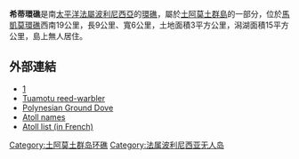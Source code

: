 {{Coord|16|40|S|144|07|W|type:isle_source:dewiki|display=title}}

'''希蒂環礁'''是南[[太平洋|太平洋]][[法屬波利尼西亞|法屬波利尼西亞]]的[[環礁|環礁]]，屬於[[土阿莫土群島|土阿莫土群島]]的一部分，位於[[馬凱莫環礁|馬凱莫環礁]]西南19公里，長9公里、寬6公里，土地面積3平方公里，潟湖面積15平方公里，島上無人居住。

==外部連結==
*[http://www.oceandots.com/pacific/tuamotu/hiti.php] {{Wayback|url=http://www.oceandots.com/pacific/tuamotu/hiti.php |date=20101223015139 }}
*[http://linkinghub.elsevier.com/retrieve/pii/S0006320701001124 Tuamotu reed-warbler] {{Wayback|url=http://linkinghub.elsevier.com/retrieve/pii/S0006320701001124 |date=20190712025118 }}
*[https://web.archive.org/web/20081017210323/http://www.notornis.org.nz/free_issues/Notornis_40-1993/Notornis_40_2_128.pdf Polynesian Ground Dove]
*[http://www.jps.auckland.ac.nz/document/Volume_8_1899/Volume_8,_No._4,_December_1899/Names_of_the_Paumotu_Islands,_by_J.L._Young,_p_264-268?action=null Atoll names] {{Wayback|url=http://www.jps.auckland.ac.nz/document/Volume_8_1899/Volume_8,_No._4,_December_1899/Names_of_the_Paumotu_Islands,_by_J.L._Young,_p_264-268?action=null |date=20120210193443 }}
*[https://web.archive.org/web/20070228115907/http://www.pacific-image.pf/pages/boutic/dboutic_cdrom_sp132.html Atoll list (in French)]

{{FrenchPolynesia-geo-stub}}
[[Category:土阿莫土群岛环礁|Category:土阿莫土群岛环礁]]
[[Category:法属波利尼西亚无人岛|Category:法属波利尼西亚无人岛]]